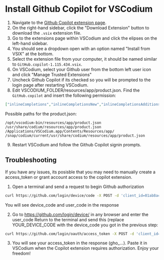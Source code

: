 # Install Github Copilot for VSCodium

1) Navigate to the [Github Copilot extension page](https://marketplace.visualstudio.com/items?itemName=GitHub.copilot).
2) On the right-hand sidebar, click the "Download Extension" button to download the `.vsix` extension file.
3) Go to the extensions page within VSCodium and click the elipses on the left-hand sidebar.
4) You should see a dropdown open with an option named "Install from VSIX" at the bottom.
5) Select the extension file from your computer, it should be named similar to `GitHub.copilot-1.115.434.vsix`.
6) On VSCodium, select your Github user from the bottom left user icon and click "Manage Trusted Extensions"
7) Uncheck Github Copilot if its checked so you will be prompted to the login page after restarting VSCodium.
8) Edit VSCODIUM_FOLDER/resources/app/product.json. Find the `GitHub.copilot` and insert the following permission:
```json copy
["inlineCompletions","inlineCompletionsNew","inlineCompletionsAdditions","textDocumentNotebook","interactive","terminalDataWriteEvent"]
```
Possible paths for the product.json:
```
/opt/vscodium-bin/resources/app/product.json
/usr/share/codium/resources/app/product.json
/Applications/VSCodium.app/Contents/Resources/app/
/snap/codium/current/usr/share/codium/resources/app/product.json
```
9) Restart VSCodium and follow the Github Copilot signin prompts.
## Troubleshooting
If you have any issues, its posisble that you may need to manually create a access_token or grant account access to the copilot extension. 
1) Open a terminal and send a request to begin Github authorization
```bash copy
curl https://github.com/login/device/code -X POST -d 'client_id=01ab8ac9400c4e429b23&scope=user:email'
```
You will see device_code and user_code in the response

2) Go to https://github.com/login/device/ in any browser and enter the user_code
Return to the terminal and send this (replace YOUR_DEVICE_CODE with the device_code you got in the previous step:
```bash copy
curl https://github.com/login/oauth/access_token -X POST -d 'client_id=01ab8ac9400c4e429b23&scope=user:email&device_code=YOUR_DEVICE_CODE&grant_type=urn:ietf:params:oauth:grant-type:device_code'
```

3) You will see your access_token in the response (gho_...). Paste it in VSCodium when the Copilot extension requires authorization.
Enjoy your freedom!